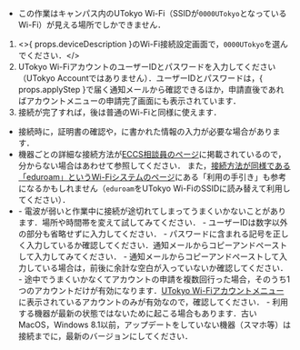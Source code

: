 
- この作業はキャンパス内のUTokyo Wi-Fi（SSIDが`0000UTokyo`となっているWi-Fi）が見える場所でしかできません．

1. <>{ props.deviceDescription }のWi-Fi接続設定画面で，`0000UTokyo`を選んでください．</>
1. UTokyo Wi-FiアカウントのユーザーIDとパスワードを入力してください（UTokyo Accountではありません）．ユーザーIDとパスワードは，{ props.applyStep }で届く通知メールから確認できるほか，申請直後であればアカウントメニューの申請完了画面にも表示されています．
1. 接続が完了すれば，後は普通のWi-Fiと同様に使えます．

- 接続時に，証明書の確認や，<Markdown content={props.connectConfiguration} />に書かれた情報の入力が必要な場合があります．
- 機器ごとの詳細な接続方法が[ECCS相談員のページ](https://www.sodan.ecc.u-tokyo.ac.jp/faq/utokyo-wifi/)に掲載されているので，分からない場合はあわせて参照してください． また，[接続方法が同様である「eduroam」というWi-Fiシステムのページ](https://www.eduroam.jp/for_users/)にある「利用の手引き」も参考になるかもしれません（`eduroam`をUTokyo Wi-FiのSSIDに読み替えて利用してください）．
- <Help lang="ja" support={props.support}>
    - 電波が弱いと作業中に接続が途切れてしまってうまくいかないことがあります．場所や時間帯を変えて試してみてください．
    - ユーザーIDは数字以外の部分も省略せずに入力してください．
    - パスワードに含まれる記号を正しく入力しているか確認してください．通知メールからコピーアンドペーストして入力してみてください．
    - 通知メールからコピーアンドペーストして入力している場合は，前後に余計な空白が入っていないか確認してください．
    - 途中でうまくいかなくてアカウントの申請を複数回行った場合，そのうち1つのアカウントだけが有効になります．<a href="https://acm.wifi.adm.u-tokyo.ac.jp/secure/user_applies/index/1/">UTokyo Wi-Fiアカウントメニュー</a>に表示されているアカウントのみが有効なので，確認してください．
    - 利用する機器が最新の状態ではないために起こる場合もあります．古いMacOS，Windows 8.1以前，アップデートをしていない機器（スマホ等）は接続までに，最新のバージョンにしてください．
  </Help>

